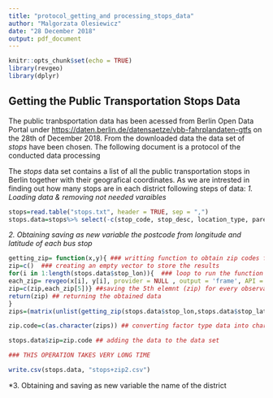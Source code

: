 ```yaml
---
title: "protocol_getting_and processing_stops_data"
author: "Malgorzata Olesiewicz"
date: "28 December 2018"
output: pdf_document
---
```


```r
knitr::opts_chunk$set(echo = TRUE)
library(revgeo)
library(dplyr)
```

## Getting the Public Transportation Stops Data

The public tranbsportation data has been acessed from Berlin Open Data Portal under <https://daten.berlin.de/datensaetze/vbb-fahrplandaten-gtfs> on the 28th of December 2018. 
From the downloaded data the data set of *stops* have been chosen. The following document is a protocol of the conducted data processing 

The *stops* data set contains a list of all the public transportation stops in Berlin together with their geografical coordinates. As we are intrested in finding out how many stops are in each district following steps of data: 
*1. Loading data & removing not needed varaibles*
```r
stops=read.table("stops.txt", header = TRUE, sep = ",")
stops.data=stops%>% select(-c(stop_code, stop_desc, location_type, parent_station)) ### removing not needed columns
```
*2. Obtaining saving as new variable the postcode from longitude and latitude of each bus stop* 

```r
getting_zip= function(x,y){ ### writting function to obtain zip codes for every bus stop:lontitude and latitude as asrugments
zip=c()  ### creating an empty vector to store the results
for(i in 1:length(stops.data$stop_lon)){  ### loop to run the function for every observation
each_zip= revgeo(x[i], y[i], provider = NULL , output = 'frame', API = NULL, item = 'zip') ## using revgeo package to get zip code for every stop (open street maps as the default option)
zip=c(zip,each_zip[5])} ##saving the 5th elemnt (zip) for every observation and adding it to previouse zips
return(zip) ## returning the obtained data
}
zips=(matrix(unlist(getting_zip(stops.data$stop_lon,stops.data$stop_lat)))) ## running the function and converting the obtained level data into factor type

zip.code=c(as.character(zips)) ## converting factor type data into character (numeric not possible as some post codes start from 0) and saving it as a vector

stops.data$zip=zip.code ## adding the data to the data set

### THIS OPERATION TAKES VERY LONG TIME

write.csv(stops.data, "stops+zip2.csv")
```

*3. Obtaining and saving as new variable the name of the district 